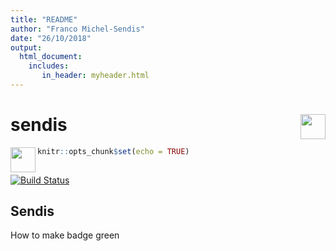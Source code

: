 ```yaml
---
title: "README"
author: "Franco Michel-Sendis"
date: "26/10/2018"
output:
  html_document:
    includes:
       in_header: myheader.html 
---
```

# sendis <img src="man/figures/sendis_96x96.png" align="right" height = 40/>

<img src="man/figures/sendis.png" align="left" height = 40/>

```r
knitr::opts_chunk$set(echo = TRUE)
 
```

[![Build Status](https://travis-ci.org/fmichelsendis/sendis.svg?branch=master)](https://travis-ci.org/fmichelsendis/sendis)
 


## Sendis 
 
How to make badge green


 
